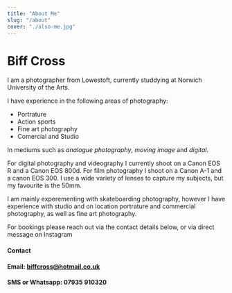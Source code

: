 ```yaml
---
title: "About Me"
slug: "/about"
cover: "./also-me.jpg"
---
```


# Biff Cross

I am a photographer from Lowestoft, currently studdying at Norwich University of the Arts. 

I have experience in the following areas of photography:
* Portrature
* Action sports
* Fine art photography 
* Comercial and Studio

In mediums such as *analogue photography*, *moving image* and *digital*.

For digital photography and videography I currently shoot on a Canon EOS R and a Canon EOS 800d. For film photography I shoot on a Canon A-1 and a canon EOS 300. I use a wide variety of lenses to capture my subjects, but my favourite is the 50mm.

I am mainly experementing with skateboarding photography, however I have experience with studio and on location portrature and commercial photography, as well as fine art photography.

For bookings please reach out via the contact details below, or via direct message on Instagram

#### Contact ####
#### Email: biffcross@hotmail.co.uk
#### SMS or Whatsapp: 07935 910320
